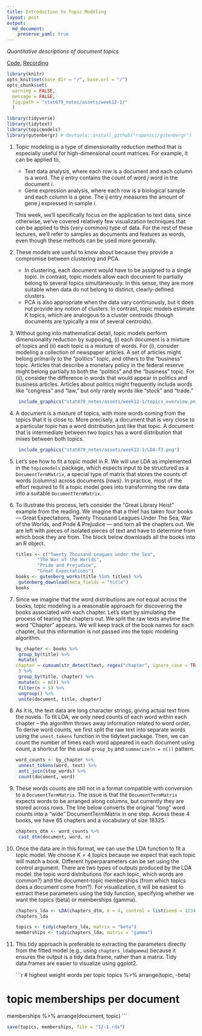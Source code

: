```yaml
---
title: Introduction to Topic Modeling
layout: post
output: 
  md_document:
    preserve_yaml: true
---
```


_Quantitative descriptions of document topics_

[Code](https://github.com/krisrs1128/stat679_code/blob/main/notes/week12-1.Rmd), [Recording](https://mediaspace.wisc.edu/media/Week%2012%20-%201%3A%20Introduction%20to%20Topic%20Models/1_li5hthm0)

```r
library(knitr)
opts_knit$set(base_dir = "/", base.url = "/")
opts_chunk$set(
  warning = FALSE, 
  message = FALSE,
  fig.path = "stat679_notes/assets/week12-1/"
  )
```

```r
library(tidyverse)
library(tidytext)
library(topicmodels)
library(gutenbergr) # devtools::install_github("ropensci/gutenbergr")
```

1. Topic modeling is a type of dimensionality reduction method that is
especially useful for high-dimensional count matrices. For example, it can be
applied to,

    * Text data analysis, where each row is a document and each column is a word.
		The $i j$ entry contains the count of word $j$ word in the document $i$.
    * Gene expression analysis, where each row is a biological sample and each
		column is a gene. The $i j$ entry measures the amount of gene $j$ expressed in
		sample $i$.
		
	This week, we’ll specifically focus on the application to text data, since
	otherwise, we’ve covered relatively few visualization techniques that can be
	applied to this (very common) type of data. For the rest of these lectures,
	we’ll refer to samples as documents and features as words, even though these
	methods can be used more generally.
	
1. These models are useful to know about because they provide a compromise
between clustering and PCA.

    * In clustering, each document would have to be assigned to a single topic. In
  contrast, topic models allow each document to partially belong to several
  topics simultaneously. In this sense, they are more suitable when data do not
  belong to distinct, clearly-defined clusters.
    * PCA is also appropriate when the data vary continuously, but it does not
  provide any notion of clusters. In contrast, topic models estimate $K$ topics,
  which are analogous to a cluster centroids (though documents are typically a
  mix of several centroids).
		
1. Without going into mathematical detail, topic models perform dimensionality
reduction by supposing, (i) each document is a mixture of topics and (ii) each
topic is a mixture of words. For (i), consider modeling a collection of
newspaper articles. A set of articles might belong primarily to the “politics”
topic, and others to the “business” topic. Articles that describe a monetary
policy in the federal reserve might belong partially to both the “politics” and
the “business” topic. For (ii), consider the difference in words that would
appear in politics and business articles. Articles about politics might
frequently include words like “congress” and “law,” but only rarely words like
“stock” and “trade.”

    <p align="center">
    ```r
    include_graphics("stat679_notes/assets/week12-1/topics_overview.png")
    ```
    </p>

1. A document is a mixture of topics, with more words coming from the topics
that it is close to. More precisely, a document that is very close to a
particular topic has a word distribution just like that topic. A document that
is intermediate between two topics has a word distribution that mixes between
both topics.

    <p align="center">
    ```r
    include_graphics("stat679_notes/assets/week12-1/LDA-f3.png")
    ```
    </p>


1. Let’s see how to fit a topic model in R. We will use LDA as implemented in
the `topicmodels` package, which expects input to be structured as a
`DocumentTermMatrix`, a special type of matrix that stores the counts of words
(columns) across documents (rows). In practice, most of the effort required to
fit a topic model goes into transforming the raw data into a suitable
`DocumentTermMatrix`.

1. To illustrate this process, let’s consider the “Great Library Heist” example
from the reading. We imagine that a thief has taken four books — Great
Expectations, Twenty Thousand Leagues Under The Sea, War of the Worlds, and
Pride & Prejudice — and torn all the chapters out. We are left with pieces of
isolated pieces of text and have to determine from which book they are from. The
block below downloads all the books into an R object.

    ```r
titles <- c("Twenty Thousand Leagues under the Sea",
        	"The War of the Worlds",
        	"Pride and Prejudice", 
        	"Great Expectations")
books <- gutenberg_works(title %in% titles) %>%
  gutenberg_download(meta_fields = "title")
books
    ```
	
1. Since we imagine that the word distributions are not equal across the books,
topic modeling is a reasonable approach for discovering the books associated
with each chapter. Let’s start by simulating the process of tearing the chapters
out. We split the raw texts anytime the word “Chapter” appears. We will keep
track of the book names for each chapter, but this information is not passed
into the topic modeling algorithm.
  
    ```r
by_chapter <- books %>%
  group_by(title) %>%
  mutate(
	chapter = cumsum(str_detect(text, regex("chapter", ignore_case = TRUE)))
  ) %>%
  group_by(title, chapter) %>%
  mutate(n = n()) %>%
  filter(n > 5) %>%
  ungroup() %>%
  unite(document, title, chapter)
    ```

1. As it is, the text data are long character strings, giving actual text from
the novels. To fit LDA, we only need counts of each word within each chapter –
the algorithm throws away information related to word order. To derive word
counts, we first split the raw text into separate words using the `unest_tokens`
function in the tidytext package. Then, we can count the number of times each
word appeared in each document using count, a shortcut for the usual `group_by`
and `summarize(n = n())` pattern.

    ```r
word_counts <- by_chapter %>%
  unnest_tokens(word, text) %>%
  anti_join(stop_words) %>%
  count(document, word)
    ```
  
1. These words counts are still not in a format compatible with conversion to a
`DocumentTermMatrix`. The issue is that the `DocumentTermMatrix` expects words to be
arranged along columns, but currently they are stored across rows. The line
below converts the original "long" word counts into a "wide" DocumentTermMatrix
in one step. Across these 4 books, we have 65 chapters and a vocabulary of size 18325.

    ```r
chapters_dtm <- word_counts %>%
  cast_dtm(document, word, n)
    ```

1. Once the data are in this format, we can use the LDA function to fit a topic
model. We choose $K=4$ topics because we expect that each topic will match a book.
Different hyperparameters can be set using the control argument. There are two
types of outputs produced by the LDA model: the topic word distributions (for
each topic, which words are common?) and the document-topic memberships (from
which topics does a document come from?). For visualization, it will be easiest
to extract these parameters using the tidy function, specifying whether we want
the topics (beta) or memberships (gamma).

    ```r
chapters_lda <- LDA(chapters_dtm, k = 4, control = list(seed = 1234))
chapters_lda
    ```


    ```r
topics <- tidy(chapters_lda, matrix = "beta")
memberships <- tidy(chapters_lda, matrix = "gamma")
    ```
	
1. This tidy approach is preferable to extracting the parameters directly from
the fitted model (e.g., using `chapters_lda@gamma`) because it ensures the
output is a tidy data.frame, rather than a matrix. Tidy data.frames are easier
to visualize using ggplot2.

    ```r
# highest weight words per topic
topics %>%
  arrange(topic, -beta)

# topic memberships per document
memberships %>%
  arrange(document, topic)
    ```

```r
save(topics, memberships, file = "12-1.rda")
```

